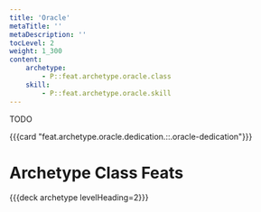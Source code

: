 ```yaml
---
title: 'Oracle'
metaTitle: ''
metaDescription: ''
tocLevel: 2
weight: 1_300
content:
    archetype:
        - P::feat.archetype.oracle.class
    skill:
        - P::feat.archetype.oracle.skill
---
```


TODO

{{{card "feat.archetype.oracle.dedication.::.oracle-dedication"}}}

# Archetype Class Feats

{{{deck archetype levelHeading=2}}}
